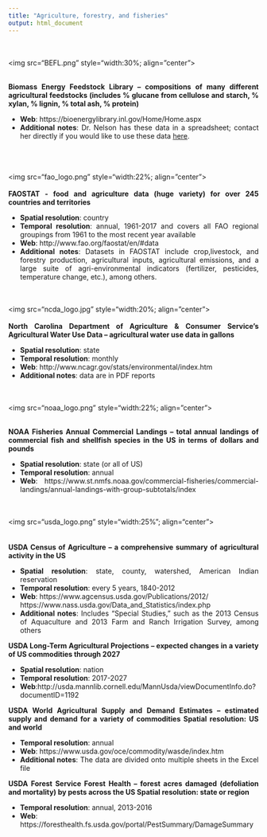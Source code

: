 ```yaml
---
title: "Agriculture, forestry, and fisheries"
output: html_document
---
```


<style>
body {
text-align: justify}
</style>

<br/><br/>
<img src="BEFL.png" style="width:30%; align="center">
<br/><br/>

**Biomass Energy Feedstock Library – compositions of many different agricultural feedstocks (includes % glucane from cellulose and starch, % xylan, % lignin, % total ash, % protein)**

* **Web**: https://bioenergylibrary.inl.gov/Home/Home.aspx
* **Additional notes**: Dr. Nelson has these data in a spreadsheet; contact her directly if you would like to use these data [here](http://nelson.rbind.io).
<br/><br/>

<br/><br/>
<img src="fao_logo.png" style="width:22%; align="center">
<br/><br/>
**FAOSTAT - food and agriculture data (huge variety) for over 245 countries and territories**

* **Spatial resolution**: country
* **Temporal resolution**: annual, 1961-2017 and covers all FAO regional groupings from 1961 to the most recent year available
* **Web**: http://www.fao.org/faostat/en/#data 
* **Additional notes**: Datasets in FAOSTAT include crop,livestock, and forestry production, agricultural inputs, agricultural emissions, and a large suite of agri-environmental indicators (fertilizer, pesticides, temperature change, etc.), among others.

<br/><br/>
<img src="ncda_logo.jpg" style="width:20%; align="center">
<br/><br/>
**North Carolina Department of Agriculture & Consumer Service’s Agricultural Water Use Data – agricultural water use data in gallons**

* **Spatial resolution**: state
* **Temporal resolution**: monthly
* **Web**: http://www.ncagr.gov/stats/environmental/index.htm
* **Additional notes**: data are in PDF reports

<br/><br/> 
<img src="noaa_logo.png" style="width:22%; align="center">
<br/><br/>

**NOAA Fisheries Annual Commercial Landings – total annual landings of commercial fish and shellfish species in the US in terms of dollars and pounds**

* **Spatial resolution**: state (or all of US)
* **Temporal resolution**: annual
* **Web**: https://www.st.nmfs.noaa.gov/commercial-fisheries/commercial-landings/annual-landings-with-group-subtotals/index

<br/><br/>
<img src="usda_logo.png" style="width:25%"; align="center">
<br/><br/><br/>
**USDA Census of Agriculture – a comprehensive summary of agricultural activity in the US**

* **Spatial resolution**: state, county, watershed, American Indian reservation
* **Temporal resolution**: every 5 years, 1840-2012
* **Web**: https://www.agcensus.usda.gov/Publications/2012/ <br/> 
           https://www.nass.usda.gov/Data_and_Statistics/index.php 
* **Additional notes**: Includes “Special Studies,” such as the 2013 Census of Aquaculture and 2013 Farm and Ranch Irrigation Survey, among others

**USDA Long-Term Agricultural Projections – expected changes in a variety of US commodities through 2027**

* **Spatial resolution**: nation
* **Temporal resolution**: 2017-2027
* **Web**:http://usda.mannlib.cornell.edu/MannUsda/viewDocumentInfo.do?documentID=1192
     

**USDA World Agricultural Supply and Demand Estimates – estimated supply and demand for a variety of commodities Spatial resolution: US and world**

* **Temporal resolution**: annual
* **Web**: https://www.usda.gov/oce/commodity/wasde/index.htm
* **Additional notes**: The data are divided onto multiple sheets in the Excel file
 
 
**USDA Forest Service Forest Health – forest acres damaged (defoliation and mortality) by pests across the US Spatial resolution: state or region**

* **Temporal resolution**: annual, 2013-2016
* **Web**: https://foresthealth.fs.usda.gov/portal/PestSummary/DamageSummary   
    

